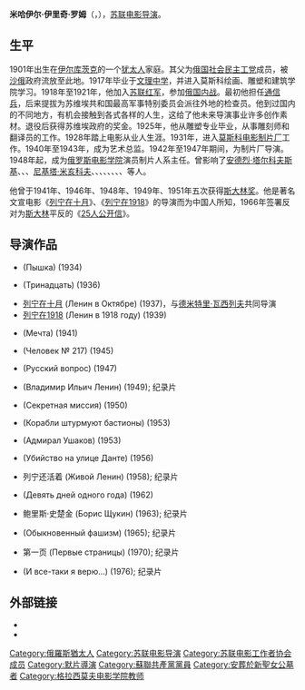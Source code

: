 {{藝人
|姓名 = 米哈伊尔·伊里奇·罗姆
|类型 = 导演
|图片 = 
|图片尺寸 = 215px
|图片简介 = 
|外文名 = {{lang|ru|Михаил Ильич Ромм}}
|外文 = ru
|出生日期 = {{OldStyleDate|1901年|1月24日|1月11日}}
|出生地点 = 俄罗斯帝国[[伊尔库茨克|伊尔库茨克]]
|逝世日期 = {{death date and age|1971|11|1|1901|1|24}}
|逝世地点 = 苏联[[莫斯科|莫斯科]]
|活跃年代=
|语言 = [[俄语|俄语]]
|职业 = [[电影导演|电影导演]]、编剧
|国籍 = {{flag|Russian Empire}}→{{flag|USSR}}
|奖项 =
{{{!}} style="background: transparent"
{{!}} {{列宁勋章}}{{!!}}{{列宁勋章}}{{!!}}{{十月革命勋章}}{{!!}}{{劳动红旗勋章}}
{{!}}}
{{{!}} style="background: transparent"
{{!}} {{苏联人民艺术家}} {{斯大林奖}} {{斯大林奖}} {{斯大林奖}} {{斯大林奖}} {{斯大林奖}}
{{!}}}
}}
'''米哈伊尔·伊里奇·罗姆'''（{{lang-ru|Михаи́л Ильи́ч Ромм}}，{{bd|1901年|1月24日|1971年|11月1日|catIdx=R罗}}），[[苏联|苏联]][[电影导演|电影导演]]。
==生平==
1901年出生在[[伊尔库茨克|伊尔库茨克]]的一个[[犹太人|犹太人]]家庭。其父为[[俄国社会民主工党|俄国社会民主工党]]成员，被[[俄罗斯帝国|沙俄]]政府流放至此地。1917年毕业于[[文理中学|文理中学]]，并进入莫斯科绘画、雕塑和建筑学院学习。1918年至1921年，他加入[[苏联红军|苏联红军]]，参加[[俄国内战|俄国内战]]。最初他担任[[通信兵|通信兵]]，后来提拔为苏维埃共和国最高军事特别委员会派往外地的检查员。他到过国内的不同地方，有机会接触到各式各样的人生，这给了他未来导演事业许多创作素材。退役后获得苏维埃政府的奖金。1925年，他从雕塑专业毕业，从事雕刻师和翻译员的工作。1928年踏上电影从业人生涯。1931年，进入[[莫斯科电影制片厂|莫斯科电影制片厂]]工作。1940年至1943年，成为艺术总监。1942年至1947年期间，为制片厂导演。1948年起，成为[[俄罗斯电影学院|俄罗斯电影学院]]演员制片人系主任。曾影响了[[安德烈·塔尔科夫斯基|安德烈·塔尔科夫斯基]]、{{link-en|格里戈里·丘赫莱伊|Grigori Chukhrai}}、{{link-en|瓦西里·舒克申|Vasily Shukshin}}、[[尼基塔·米亥科夫|尼基塔·米亥科夫]]、{{link-en|格奥尔基·达涅利亚|Georgi Daneliya}}、{{link-en|亚历山大·米塔|Alexander Mitta}}、{{link-en|伊戈尔·塔兰金|Igor Talankin}}、{{link-en|列瓦兹·奇赫伊泽|Revaz Chkheidze}}、{{link-en|格列布·潘菲洛夫|Gleb Panfilov}}、{{link-en|弗拉基米尔·巴索夫|Vladimir Basov}}、{{link-en|田吉兹·阿布拉泽|Tengiz Abuladze}}、{{link-en|叶列姆·克利莫夫|Elem Klimov}}等人。

他曾于1941年、1946年、1948年、1949年、1951年五次获得[[斯大林奖|斯大林奖]]。他是著名文宣电影《[[列宁在十月|列宁在十月]]》、《[[列宁在1918|列宁在1918]]》的导演而为中国人所知，1966年签署反对为[[斯大林|斯大林]]平反的《[[25人公开信|25人公开信]]》。

==导演作品==
*{{link-ru|羊脂球 (电影)|Пышка (фильм)|羊脂球}} (Пышка) (1934)
*{{link-en|十三 (电影)|The Thirteen|十三}} (Тринадцать) (1936)
*[[列宁在十月|列宁在十月]] (Ленин в Октябре) (1937)，与[[德米特里·伊万诺维奇·瓦西列夫|德米特里·瓦西列夫]]共同导演
*[[列宁在1918|列宁在1918]] (Ленин в 1918 году) (1939)
*{{link-en|梦 (1943年电影)|Dream (1943 film)|梦}} (Мечта) (1941)
*{{link-en|217注册证|Girl No. 217}} (Человек № 217) (1945)
*{{link-en|俄罗斯问题|The Russian Question}} (Русский вопрос) (1947)
*{{link-ru|弗拉基米尔·伊里奇·列宁 (电影)|Владимир Ильич Ленин (фильм)|弗拉基米尔·伊里奇·列宁}} (Владимир Ильич Ленин) (1949); 纪录片
*{{link-ru|秘密使节 (电影)|Секретная миссия (фильм)|秘密使节}} (Секретная миссия) (1950)
*{{link-en|来自大海的攻击|Attack from the Sea}} (Корабли штурмуют бастионы) (1953)
*{{link-en|乌沙科夫上将 (电影)|Admiral Ushakov (film)|乌沙科夫上将}} (Адмирал Ушаков) (1953)
*{{link-ru|但丁街谋杀案|Убийство на улице Данте}} (Убийство на улице Данте) (1956)
*列宁还活着 (Живой Ленин) (1958); 纪录片
*{{link-en|一年中的九天|Nine Days in One Year]}} (Девять дней одного года) (1962)
*鲍里斯·史楚金 (Борис Щукин) (1963); 纪录片
*{{link-en|普通的法西斯|Triumph Over Violence}} (Обыкновенный фашизм) (1965); 纪录片
*第一页 (Первые страницы) (1970); 纪录片
*{{link-ru|我仍然坚信……|И всё-таки я верю…}} (И все-таки я верю...) (1976); 纪录片

==外部链接==
*{{IMDb name|739677}}
*{{Find a Grave|23752816}}
{{Authority control}}
{{DEFAULTSORT:Romm, Mikhail}}
[[Category:俄羅斯猶太人|Category:俄羅斯猶太人]]
[[Category:苏联电影导演|Category:苏联电影导演]]
[[Category:苏联电影工作者协会成员|Category:苏联电影工作者协会成员]]
[[Category:默片導演|Category:默片導演]]
[[Category:蘇聯共產黨黨員|Category:蘇聯共產黨黨員]]
[[Category:安葬於新聖女公墓者|Category:安葬於新聖女公墓者]]
[[Category:格拉西莫夫电影学院教师|Category:格拉西莫夫电影学院教师]]